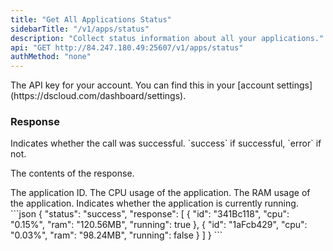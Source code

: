 ```yaml
---
title: "Get All Applications Status"
sidebarTitle: "/v1/apps/status"
description: "Collect status information about all your applications."
api: "GET http://84.247.180.49:25607/v1/apps/status"
authMethod: "none"
---
```


<ParamField header="Authorization" type="string" placeholder="API KEY" required>
  The API key for your account. You can find this in your [account settings](https://dscloud.com/dashboard/settings).
</ParamField>

### Response

<ResponseField name="status" type="string">
  Indicates whether the call was successful. `success` if successful, `error` if not.
</ResponseField>

<ResponseField name="response" type="object">

The contents of the response.

<Expandable title="Toggle object">

<ResponseField name="id" type="string">
  The application ID.
</ResponseField>

<ResponseField name="cpu" type="string">
  The CPU usage of the application.
</ResponseField>

<ResponseField name="ram" type="string">
  The RAM usage of the application.
</ResponseField>

<ResponseField name="running" type="boolean">
  Indicates whether the application is currently running.
</ResponseField>

</Expandable>
</ResponseField>

<ResponseExample>
```json
{
  "status": "success",
  "response": [
    {
      "id": "341Bc118",
      "cpu": "0.15%",
      "ram": "120.56MB",
      "running": true
    },
    {
      "id": "1aFcb429",
      "cpu": "0.03%",
      "ram": "98.24MB",
      "running": false
    }
  ]
}
```
</ResponseExample>